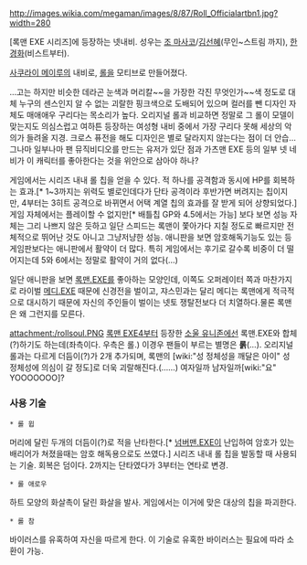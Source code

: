 http://images.wikia.com/megaman/images/8/87/Roll_Officialartbn1.jpg?width=280

[록맨 EXE 시리즈]에 등장하는 넷내비. 성우는 [[조 마사코]]/[[김선혜]](무인~스트림 까지), [[한경화]](비스트부터).

[[사쿠라이 메이루]]의 내비로, [[롤]]을 모티브로 만들어졌다.

…고는 하지만 비슷한 데라곤 눈색과 머리칼~~을 가장한 각진 무엇인가~~색 정도로 대체 누구의 센스인지 알 수 없는 괴랄한 핑크색으로 도배되어 있으며 컬러를 뺀 디자인 자체도 매애애우 구리다는 목소리가 높다. 오리지널 롤과 비교하면 정말로 그 롤이 모델이 맞는지도 의심스럽고 여하튼 등장하는 여성형 내비 중에서 가장 구리다 못해 세상의 악의가 들려올 지경. 크로스 퓨전을 해도 디자인은 별로 달라지지 않는다는 점이 더 안습… 그나마 일부나마 팬 뮤직비디오를 만드는 유저가 있단 점과 가츠맨 EXE 등의 일부 넷 네비가 이 캐릭터를 좋아한다는 것을 위안으로 삼아야 하나?

게임에서는 시리즈 내내 롤 칩을 얻을 수 있다. 적 하나를 공격함과 동시에 HP를 회복하는 효과.[* 1~3까지는 위력도 별로인데다가 단타 공격이라 후반가면 버려지는 칩이지만, 4부터는 3히트 공격으로 바뀌면서 어택 계열 칩의 효과를 잘 받게 되어 상향되었다.] 게임 자체에서는 플레이할 수 없지만[* 배틀칩 GP와 4.5에서는 가능] 보다 보면 성능 자체는 그리 나쁘지 않은 듯하고 일단 스피드는 록맨이 쫓아가다 지칠 정도로 빠르지만 전체적으로 뛰어난 것도 아니고 그냥저냥한 성능. 애니판을 보면 암호해독기능도 있는 등 게임판보다는 애니판에서 활약이 더 많다. 특히 게임에서는 후기로 갈수록 비중이 더 떨어지는데 5와 6에서는 정말로 활약이 거의 없다(…)

일단 애니판을 보면 [[록맨.EXE]]를 좋아하는 모양인데, 이쪽도 오퍼레이터 쪽과 마찬가지로 라이벌 [[메디.EXE]] 때문에 신경전을 벌이고, 쟈스민과는 달리 메디는 록맨에게 적극적으로 대시하기 때문에 자신의 주인들이 벌이는 넷토 쟁탈전보다 더 치열하다.물론 록맨은 왜 그런지를 모른다.

attachment:/rollsoul.PNG
[[록맨 EXE4]]부터 등장한 [[소울 유니존]]에선 록맨.EXE와 합체(?)하기도 하는데(좌측이다. 우측은 롤.) 이경우 팬들이 부르는 별명은 '''롥'''(…). 오리지널 롤과는 다르게 더듬이(?)가 2개 추가되며, 록맨의 [wiki:"성 정체성을 깨달은 아이" 성 정체성에 의심이 갈 정도]로 더욱 괴랄해진다.(……) 여자일까 남자일까[wiki:"요" YOOOOOOO]?

=== 사용 기술 ===
 * 롤 윕
머리에 달린 두개의 더듬이(?)로 적을 난타한다.[* [[넘버맨.EXE]]이 난입하여 암호가 있는 배리어가 쳐졌을때는 암호 해독용으로도 쓰였다.] 시리즈 내내 롤 칩을 발동할 때 사용되는 기술. 회복은 덤이다. 2까지는 단타였다가 3부터는 연타로 변경.

 * 롤 애로우
하트 모양의 화살촉이 달린 화살을 발사. 게임에서는 이거에 맞은 대상의 칩을 파괴한다.

 * 롤 참
바이러스를 유혹하여 자신을 따르게 한다. 이 기술로 유혹한 바이러스는 필요에 따라 소환이 가능.
